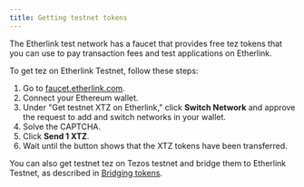 ```yaml
---
title: Getting testnet tokens
---
```


The Etherlink test network has a faucet that provides free tez tokens that you can use to pay transaction fees and test applications on Etherlink.

To get tez on Etherlink Testnet, follow these steps:

1. Go to [faucet.etherlink.com](https://faucet.etherlink.com/).
2. Connect your Ethereum wallet.
3. Under "Get testnet XTZ on Etherlink," click **Switch Network** and approve the request to add and switch networks in your wallet.
4. Solve the CAPTCHA.
5. Click **Send 1 XTZ**.
6. Wait until the button shows that the XTZ tokens have been transferred.

You can also get testnet tez on Tezos testnet and bridge them to Etherlink Testnet, as described in [Bridging tokens](/building-on-etherlink/bridging).
